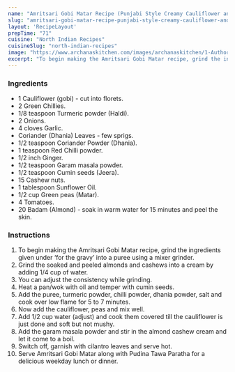 ---
name: "Amritsari Gobi Matar Recipe (Punjabi Style Creamy Cauliflower and Peas Curry)"
slug: "amritsari-gobi-matar-recipe-punjabi-style-creamy-cauliflower-and-peas-curry"
layout: 'RecipeLayout'
prepTime: "71"
cuisine: "North Indian Recipes"
cuisineSlug: "north-indian-recipes"
image: "https://www.archanaskitchen.com/images/archanaskitchen/1-Author/Uma_Raghuraman/Amritsari_Gobi_Matar__Punjabi_Style_Creamy_Cauliflower_and_Peas_Curry.jpg"
excerpt: "To begin making the Amritsari Gobi Matar recipe, grind the ingredients given under ‘for the gravy’ into a puree using a mixer grinder"
---

### Ingredients

- 1 Cauliflower (gobi) - cut into florets.
- 2 Green Chillies.
- 1/8 teaspoon Turmeric powder (Haldi).
- 2 Onions.
- 4 cloves Garlic.
- Coriander (Dhania) Leaves - few sprigs.
- 1/2 teaspoon Coriander Powder (Dhania).
- 1 teaspoon Red Chilli powder.
- 1/2 inch Ginger.
- 1/2 teaspoon Garam masala powder.
- 1/2 teaspoon Cumin seeds (Jeera).
- 15 Cashew nuts.
- 1 tablespoon Sunflower Oil.
- 1/2 cup Green peas (Matar).
- 4 Tomatoes.
- 20 Badam (Almond) - soak in warm water for 15 minutes and peel the skin.

### Instructions

1. To begin making the Amritsari Gobi Matar recipe, grind the ingredients given under ‘for the gravy’ into a puree using a mixer grinder.
1. Grind the soaked and peeled almonds and cashews into a cream by adding 1/4 cup of water.
1. You can adjust the consistency while grinding.
1. Heat a pan/wok with oil and temper with cumin seeds.
1. Add the puree, turmeric powder, chilli powder, dhania powder, salt and cook over low flame for 5 to 7 minutes.
1. Now add the cauliflower, peas and mix well.
1. Add 1/2 cup water (adjust) and cook them covered till the cauliflower is just done and soft but not mushy.
1. Add the garam masala powder and stir in the almond cashew cream and let it come to a boil.
1. Switch off, garnish with cilantro leaves and serve hot.
1. Serve Amritsari Gobi Matar along with Pudina Tawa Paratha for a delicious weekday lunch or dinner.
